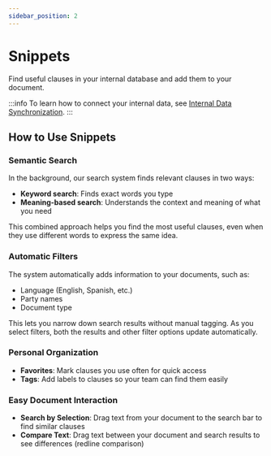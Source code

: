 ```yaml
---
sidebar_position: 2
---
```


# Snippets

Find useful clauses in your internal database and add them to your document.

:::info
To learn how to connect your internal data, see
[Internal Data Synchronization](/docs/settings/integrations).
:::

## How to Use Snippets

### Semantic Search

In the background, our search system finds relevant clauses in two ways:

- **Keyword search**: Finds exact words you type
- **Meaning-based search**: Understands the context and meaning of what you need

This combined approach helps you find the most useful clauses, even when they use
different words to express the same idea.

### Automatic Filters

The system automatically adds information to your documents, such as:

- Language (English, Spanish, etc.)
- Party names
- Document type

This lets you narrow down search results without manual tagging. As you select filters,
both the results and other filter options update automatically.

### Personal Organization

- **Favorites**: Mark clauses you use often for quick access
- **Tags**: Add labels to clauses so your team can find them easily

### Easy Document Interaction

- **Search by Selection**: Drag text from your document to the search bar to find
  similar clauses
- **Compare Text**: Drag text between your document and search results to see
  differences (redline comparison)
